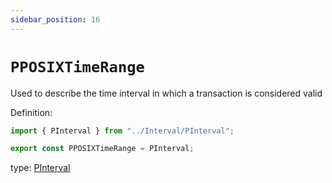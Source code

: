 ```yaml
---
sidebar_position: 16
---
```


# `PPOSIXTimeRange`

Used to describe the time interval in which a transaction is considered valid

Definition:

```ts
import { PInterval } from "../Interval/PInterval";

export const PPOSIXTimeRange = PInterval;
```

type: [PInterval](../Interval/PInterval)